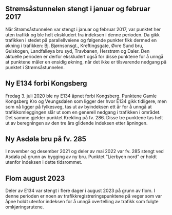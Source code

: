## Strømsåstunnelen stengt i januar og februar 2017
Når Strømsåstunnelen var stengt i januar og februar 2017, var punktet her uten trafikk og ble helt ekskludert fra indeksen i denne perioden. Da gikk trafikken i stedet på parallellveiene og følgende punkter fikk dermed en økning i trafikken: Bj. Bjørnsonsgt., Kreftingsgate, Øvre Sund bru, Gulskogen, Landfalløya bru syd, Travbanen, Herstrøm og Daler. Den aktuelle perioden er derfor ekskludert også for disse punktene for å unngå at punktene måler en ensidig økning, når det ikke er tilsvarende nedgang på punktet i Strømsåstunnelen.


## Ny E134 forbi Kongsberg
Fredag 3. juli 2020 ble ny E134 åpnet forbi Kongsberg. Punktene Gamle Kongsberg Kro og Veungsdalen som ligger der hvor E134 gikk tidligere, men som nå ligger på fylkesveg, tas ut av byindeksen ett år for å unngå at trafikkomleggingen slår ut som en generell nedgang i trafikken i området. Det samme gjelder punktet Krekling på fv. 286. Disse tre punktene tas helt ut av beregningen av den tre års glidende indeksen etter åpningen.


## Ny Asdøla bru på fv. 285
I november og desember 2021 og deler av mai 2022 var fv. 285 stengt ved Asdøla på grunn av bygging av ny bru. Punktet "Lierbyen nord" er holdt utenfor indeksen i dette tidsrommet.


## Flom august 2023
Deler av E134 var stengt i flere dager i august 2023 på grunn av flom. I denne perioden er noen av trafikkregistreringspunktene på veger som var åpne holdt utenfor indeksen for å unngå overtelling av trafikk som fulgte omkjøringsrutene.